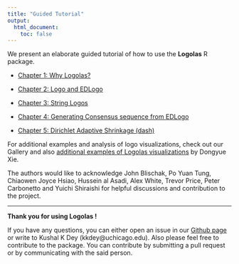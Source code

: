 ```yaml
---
title: "Guided Tutorial"
output:
  html_document:
    toc: false
---
```


We present an elaborate guided tutorial of how to use the **Logolas** R package. 


- [Chapter 1:   Why Logolas?](intro.html)


- [Chapter 2:   Logo and EDLogo](FirstLook.html)


- [Chapter 3:   String Logos](extend.html)


- [Chapter 4:   Generating Consensus sequence from EDLogo](nomenclature.html)


- [Chapter 5:   Dirichlet Adaptive Shrinkage (dash)](dashtutor2.html)



For additional examples and analysis of logo visualizations, check out our Gallery and also [additional examples of Logolas visualizations](https://dongyuexie.github.io/Sequence-Motif-Depletion/) by Dongyue Xie.
 

The authors would like to acknowledge John Blischak, Po Yuan Tung, Chiaowen Joyce Hsiao, Hussein al Asadi, Alex White, Trevor Price, Peter Carbonetto and Yuichi Shiraishi for helpful discussions and contribution to the project. 


----------------------------------------------------------------------------

**Thank you for using Logolas !**  

If you have any questions, you can either open an issue in our [Github page](https://github.com/kkdey/Logolas) or write to Kushal K Dey (kkdey@uchicago.edu). Also please feel free to contribute to the package. You can contribute by submitting a pull request or by communicating with the said person.









